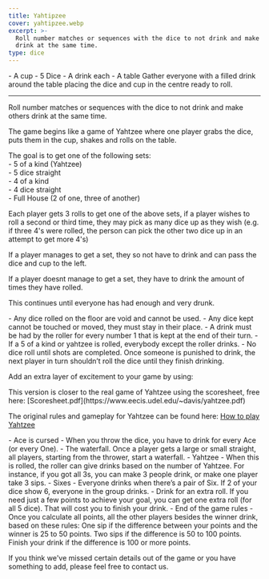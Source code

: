 ```yaml
---
title: Yahtipzee
cover: yahtipzee.webp
excerpt: >-
  Roll number matches or sequences with the dice to not drink and make others
  drink at the same time.
type: dice
---
```


<GameHero
  cover="/BeerGoggleGames/images/yahtipzee.webp"
  alt="Yahtipzee"
/>

<GameSection title="Equipment" icon="/BeerGoggleGames/images/liquor.webp">
-   A cup
-   5 Dice
-   A drink each
-   A table
</GameSection>

<GameSection title="Setup" icon="/BeerGoggleGames/images/settings.webp">
Gather everyone with a filled drink around the table placing the dice and cup in the centre ready to roll.

* * *
</GameSection>

<GameSection title="Aim of the Game" icon="/BeerGoggleGames/images/target.webp">
<p>Roll number matches or sequences with the dice to not drink and make others drink at the same time.</p>
</GameSection>

<GameSection title="How to Play" icon="/BeerGoggleGames/images/question.webp">
The game begins like a game of Yahtzee where one player grabs the dice, puts them in the cup, shakes and rolls on the table.

The goal is to get one of the following sets:  
\- 5 of a kind (Yahtzee)  
\- 5 dice straight  
\- 4 of a kind  
\- 4 dice straight  
\- Full House (2 of one, three of another)

Each player gets 3 rolls to get one of the above sets, if a player wishes to roll a second or third time, they may pick as many dice up as they wish (e.g. if three 4's were rolled, the person can pick the other two dice up in an attempt to get more 4's)

If a player manages to get a set, they so not have to drink and can pass the dice and cup to the left.

If a player doesnt manage to get a set, they have to drink the amount of times they have rolled.

This continues until everyone has had enough and very drunk.
</GameSection>

<GameSection title="Rules" icon="/BeerGoggleGames/images/rules.webp">
-   Any dice rolled on the floor are void and cannot be used.
-   Any dice kept cannot be touched or moved, they must stay in their place.
-   A drink must be had by the roller for every number 1 that is kept at the end of their turn.
-   If a 5 of a kind or yahtzee is rolled, everybody except the roller drinks.
-   No dice roll until shots are completed. Once someone is punished to drink, the next player in turn shouldn’t roll the dice until they finish drinking.
</GameSection>

<GameSection title="Special Edition" icon="/BeerGoggleGames/images/special.webp">
<p>Add an extra layer of excitement to your game by using:</p>
</GameSection>

<GameSection title="**Version 2**" icon="/BeerGoggleGames/images/question.webp">
This version is closer to the real game of Yahtzee using the scoresheet, free here: [Scoresheet.pdf](https://www.eecis.udel.edu/~davis/yahtzee.pdf)

The original rules and gameplay for Yahtzee can be found here: [How to play Yahtzee](https://www.wikihow.com/Play-Yahtzee)
</GameSection>

<GameSection title="In addition to the normal rules, for alcoholic fun follow these too" icon="/BeerGoggleGames/images/question.webp">
-   Ace is cursed - When you throw the dice, you have to drink for every Ace (or every One).
-   The waterfall. Once a player gets a large or small straight, all players, starting from the thrower, start a waterfall.
-   Yahtzee - When this is rolled, the roller can give drinks based on the number of Yahtzee. For instance, if you got all 3s, you can make 3 people drink, or make one player take 3 sips.
-   Sixes - Everyone drinks when there’s a pair of Six. If 2 of your dice show 6, everyone in the group drinks.
-   Drink for an extra roll. If you need just a few points to achieve your goal, you can get one extra roll (for all 5 dice). That will cost you to finish your drink.
-   End of the game rules - Once you calculate all points, all the other players besides the winner drink, based on these rules:  
    One sip if the difference between your points and the winner is 25 to 50 points.  
    Two sips if the difference is 50 to 100 points.  
    Finish your drink if the difference is 100 or more points.
</GameSection>

<ShareButtons title="Yahtipzee" />

<FeedbackCard>
<p>If you think we've missed certain details out of the game or you have something to add, please feel free to contact us.</p>
</FeedbackCard>
